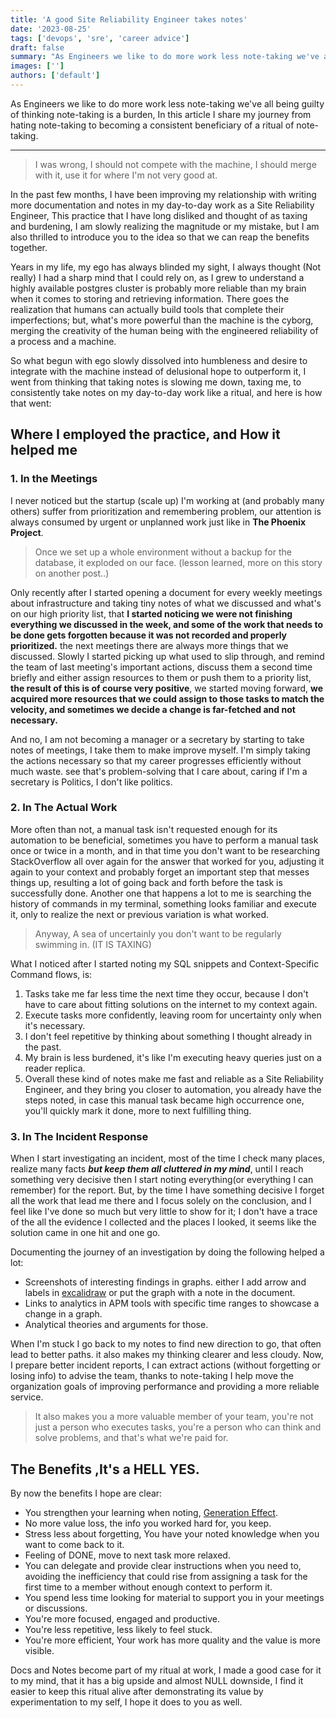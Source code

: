 ```yaml
---
title: 'A good Site Reliability Engineer takes notes'
date: '2023-08-25'
tags: ['devops', 'sre', 'career advice']
draft: false
summary: "As Engineers we like to do more work less note-taking we've all being guilty of thinking note-taking is a burden, In this article I share my journey from hating note-taking to becoming a consistent beneficiary of a ritual of note-taking."
images: ['']
authors: ['default']
---
```


As Engineers we like to do more work less note-taking we've all being guilty of thinking note-taking is a burden, In this article I share my journey from hating note-taking to becoming a consistent beneficiary of a ritual of note-taking.

---

> I was wrong, I should not compete with the machine, I should merge with it, use it for where I'm not very good at.

In the past few months, I have been improving my relationship with writing more documentation and notes in my day-to-day work as a Site Reliability Engineer, This practice that I have long disliked and thought of as taxing and burdening, I am slowly realizing the magnitude or my mistake, but I am also thrilled to introduce you to the idea so that we can reap the benefits together.

Years in my life, my ego has always blinded my sight, I always thought (Not really) I had a sharp mind that I could rely on, as I grew to understand a highly available postgres cluster is probably more reliable than my brain when it comes to storing and retrieving information. There goes the realization that humans can actually build tools that complete their imperfections; but, what's more powerful than the machine is the cyborg, merging the creativity of the human being with the engineered reliability of a process and a machine.

So what begun with ego slowly dissolved into humbleness and desire to integrate with the machine instead of delusional hope to outperform it, I went from thinking that taking notes is slowing me down, taxing me, to consistently take notes on my day-to-day work like a ritual, and here is how that went:

## Where I employed the practice, and How it helped me

### 1. In the Meetings

I never noticed but the startup (scale up) I'm working at (and probably many others) suffer from prioritization and remembering problem, our attention is always consumed by urgent or unplanned work just like in **The Phoenix Project**.

> Once we set up a whole environment without a backup for the database, it exploded on our face. (lesson learned, more on this story on another post..)

Only recently after I started opening a document for every weekly meetings about infrastructure and taking tiny notes of what we discussed and what's on our high priority list, that **I started noticing we were not finishing everything we discussed in the week, and some of the work that needs to be done gets forgotten because it was not recorded and properly prioritized.** the next meetings there are always more things that we discussed.
Slowly I started picking up what used to slip through, and remind the team of last meeting's important actions, discuss them a second time briefly and either assign resources to them or push them to a priority list, **the result of this is of course very positive**, we started moving forward, **we acquired more resources that we could assign to those tasks to match the velocity, and sometimes we decide a change is far-fetched and not necessary.**

And no, I am not becoming a manager or a secretary by starting to take notes of meetings, I take them to make improve myself. I'm simply taking the actions necessary so that my career progresses efficiently without much waste. see that's problem-solving that I care about, caring if I'm a secretary is Politics, I don't like politics.

### 2. In The Actual Work

More often than not, a manual task isn't requested enough for its automation to be beneficial, sometimes you have to perform a manual task once or twice in a month, and in that time you don't want to be researching StackOverflow all over again for the answer that worked for you, adjusting it again to your context and probably forget an important step that messes things up, resulting a lot of going back and forth before the task is successfully done. Another one that happens a lot to me is searching the history of commands in my terminal, something looks familiar and execute it, only to realize the next or previous variation is what worked.

> Anyway, A sea of uncertainly you don't want to be regularly swimming in. (IT IS TAXING)

What I noticed after I started noting my SQL snippets and Context-Specific Command flows, is:

1. Tasks take me far less time the next time they occur, because I don't have to care about fitting solutions on the internet to my context again.
2. Execute tasks more confidently, leaving room for uncertainty only when it's necessary.
3. I don't feel repetitive by thinking about something I thought already in the past.
4. My brain is less burdened, it's like I'm executing heavy queries just on a reader replica.
5. Overall these kind of notes make me fast and reliable as a Site Reliability Engineer, and they bring you closer to automation, you already have the steps noted, in case this manual task became high occurrence one, you'll quickly mark it done, more to next fulfilling thing.

### 3. In The Incident Response

When I start investigating an incident, most of the time I check many places, realize many facts **_but keep them all cluttered in my mind_**, until I reach something very decisive then I start noting everything(or everything I can remember) for the report. But, by the time I have something decisive I forget all the work that lead me there and I focus solely on the conclusion, and I feel like I've done so much but very little to show for it; I don't have a trace of the all the evidence I collected and the places I looked, it seems like the solution came in one hit and one go.

Documenting the journey of an investigation by doing the following helped a lot:

- Screenshots of interesting findings in graphs. either I add arrow and labels in [excalidraw](https://excalidraw.com) or put the graph with a note in the document.
- Links to analytics in APM tools with specific time ranges to showcase a change in a graph.
- Analytical theories and arguments for those.

When I'm stuck I go back to my notes to find new direction to go, that often lead to better paths. it also makes my thinking clearer and less cloudy. Now, I prepare better incident reports, I can extract actions (without forgetting or losing info) to advise the team, thanks to note-taking I help move the organization goals of improving performance and providing a more reliable service.

> It also makes you a more valuable member of your team, you're not just a person who executes tasks, you're a person who can think and solve problems, and that's what we're paid for.

## The Benefits ,It's a HELL YES.

By now the benefits I hope are clear:

- You strengthen your learning when noting, [Generation Effect](https://en.wikipedia.org/wiki/Generation_effect).
- No more value loss, the info you worked hard for, you keep.
- Stress less about forgetting, You have your noted knowledge when you want to come back to it.
- Feeling of DONE, move to next task more relaxed.
- You can delegate and provide clear instructions when you need to, avoiding the inefficiency that could rise from assigning a task for the first time to a member without enough context to perform it.
- You spend less time looking for material to support you in your meetings or discussions.
- You're more focused, engaged and productive.
- You're less repetitive, less likely to feel stuck.
- You're more efficient, Your work has more quality and the value is more visible.

Docs and Notes become part of my ritual at work, I made a good case for it to my mind, that it has a big upside and almost NULL downside, I find it easier to keep this ritual alive after demonstrating its value by experimentation to my self, I hope it does to you as well.
